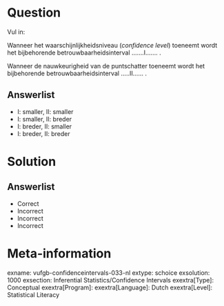 Question
========

Vul in:

Wanneer het waarschijnlijkheidsniveau (*confidence level*) toeneemt wordt het bijbehorende betrouwbaarheidsinterval …....I……. . 

Wanneer de nauwkeurigheid van de puntschatter toeneemt wordt het bijbehorende betrouwbaarheidsinterval …..II…… .
  
Answerlist
----------
* I: smaller, II: smaller
* I: smaller, II: breder
* I: breder, II: smaller
* I: breder, II: breder 


Solution
========

Answerlist
----------
* Correct
* Incorrect
* Incorrect
* Incorrect

Meta-information
================
exname: vufgb-confidenceintervals-033-nl
extype: schoice
exsolution: 1000
exsection: Inferential Statistics/Confidence Intervals
exextra[Type]: Conceptual
exextra[Program]: 
exextra[Language]: Dutch
exextra[Level]: Statistical Literacy
